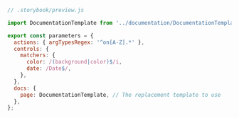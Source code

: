 ```js
// .storybook/preview.js

import DocumentationTemplate from '../documentation/DocumentationTemplate.mdx';

export const parameters = {
  actions: { argTypesRegex: '^on[A-Z].*' },
  controls: {
    matchers: {
      color: /(background|color)$/i,
      date: /Date$/,
    },
  },
  docs: {
    page: DocumentationTemplate, // The replacement template to use
  },
};
```
